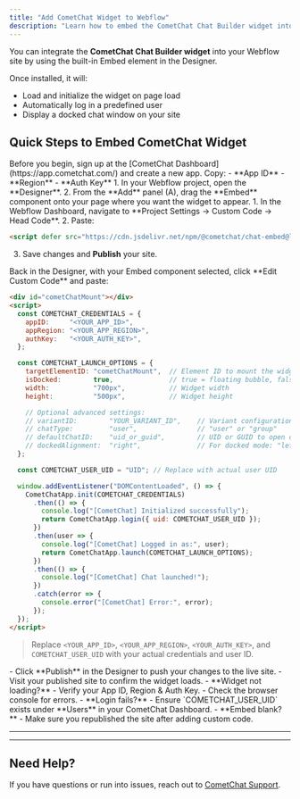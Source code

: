 ```yaml
---
title: "Add CometChat Widget to Webflow"
description: "Learn how to embed the CometChat Chat Builder widget into your Webflow website using the Embed component."
---
```



You can integrate the **CometChat Chat Builder widget** into your Webflow site by using the built-in Embed element in the Designer.

Once installed, it will:
- Load and initialize the widget on page load  
- Automatically log in a predefined user  
- Display a docked chat window on your site  

## Quick Steps to Embed CometChat Widget

<Steps>

  <Step title="Register on CometChat & Gather Your Keys">  
Before you begin, sign up at the [CometChat Dashboard](https://app.cometchat.com/) and create a new app. Copy:  
- **App ID**  
- **Region**  
- **Auth Key**  
</Step>

  <Step title="Open the Webflow Designer & Add an Embed">  
1. In your Webflow project, open the **Designer**.  
2. From the **Add** panel (A), drag the **Embed** component onto your page where you want the widget to appear.  
  </Step>

  <Step title="Include the Chat‑Embed Script in Project Settings">  
1. In the Webflow Dashboard, navigate to **Project Settings → Custom Code → Head Code**.  
2. Paste:  

   ```html
   <script defer src="https://cdn.jsdelivr.net/npm/@cometchat/chat-embed@latest/dist/main.js"></script>
   ```  
3. Save changes and **Publish** your site.  
  </Step>

  <Step title="Embed the Widget Container & Init Script">  
Back in the Designer, with your Embed component selected, click **Edit Custom Code** and paste:

   ```html lines highlight={4-6,22}
   <div id="cometChatMount"></div>
   <script>
     const COMETCHAT_CREDENTIALS = {
       appID:     "<YOUR_APP_ID>",
       appRegion: "<YOUR_APP_REGION>",
       authKey:   "<YOUR_AUTH_KEY>",
     };

     const COMETCHAT_LAUNCH_OPTIONS = {
       targetElementID: "cometChatMount",  // Element ID to mount the widget
       isDocked:        true,              // true = floating bubble, false = embedded
       width:           "700px",           // Widget width
       height:          "500px",           // Widget height

       // Optional advanced settings:
       // variantID:        "YOUR_VARIANT_ID",    // Variant configuration ID
       // chatType:         "user",               // "user" or "group"
       // defaultChatID:    "uid_or_guid",        // UID or GUID to open chat by default
       // dockedAlignment:  "right",              // For docked mode: "left" or "right"
     };

     const COMETCHAT_USER_UID = "UID"; // Replace with actual user UID

     window.addEventListener("DOMContentLoaded", () => {
       CometChatApp.init(COMETCHAT_CREDENTIALS)
         .then(() => {
           console.log("[CometChat] Initialized successfully");
           return CometChatApp.login({ uid: COMETCHAT_USER_UID });
         })
         .then(user => {
           console.log("[CometChat] Logged in as:", user);
           return CometChatApp.launch(COMETCHAT_LAUNCH_OPTIONS);
         })
         .then(() => {
           console.log("[CometChat] Chat launched!");
         })
         .catch(error => {
           console.error("[CometChat] Error:", error);
         });
     });
   </script>
   ```

> Replace `<YOUR_APP_ID>`, `<YOUR_APP_REGION>`, `<YOUR_AUTH_KEY>`, and `COMETCHAT_USER_UID` with your actual credentials and user ID.  
  </Step>

  <Step title="Publish & Test">  
- Click **Publish** in the Designer to push your changes to the live site.  
- Visit your published site to confirm the widget loads.  
</Step>

  <Step title="Troubleshooting">  
- **Widget not loading?**  
  - Verify your App ID, Region & Auth Key.  
  - Check the browser console for errors.  
- **Login fails?**  
  - Ensure `COMETCHAT_USER_UID` exists under **Users** in your CometChat Dashboard.  
- **Embed blank?**  
  - Make sure you republished the site after adding custom code.  
</Step>

</Steps>

---

<AdvancedJSAPIs />

---

## Need Help?

If you have questions or run into issues, reach out to [CometChat Support](https://www.cometchat.com/contact).
